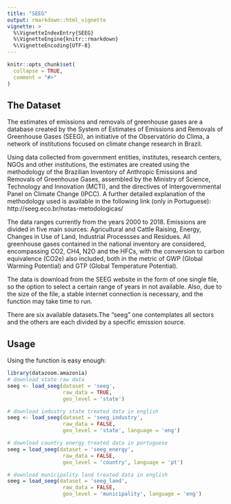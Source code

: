 ```yaml
---
title: "SEEG"
output: rmarkdown::html_vignette
vignette: >
  %\VignetteIndexEntry{SEEG}
  %\VignetteEngine{knitr::rmarkdown}
  %\VignetteEncoding{UTF-8}
---
```


```r
knitr::opts_chunk$set(
  collapse = TRUE,
  comment = "#>"
)
```

## The Dataset

The estimates of emissions and removals of greenhouse gases are a database created by the System of Estimates of Emissions and Removals of Greenhouse Gases (SEEG), an initiative of the Observatório do Clima, a network of institutions focused on climate change research in Brazil. 

Using data collected from government entities, institutes, research centers, NGOs and other institutions, the estimates are created using the methodology of the Brazilian Inventory of Anthropic Emissions and Removals of Greenhouse Gases, assembled by the Ministry of Science, Technology and Innovation (MCTI), and the directives of Intergovernmental Panel on Climate Change (IPCC). A further detailed explanation of the methodology used is available in the following link (only in Portuguese): http://seeg.eco.br/notas-metodologicas/

The data ranges currently from the years 2000 to 2018. Emissions are divided in five main sources: Agricultural and Cattle Raising, Energy, Changes in Use of Land, Industrial Processses and Residues. All greenhouse gases contained in the national inventory are considered, encompassing CO2, CH4, N2O and the HFCs, with the conversion to carbon equivalence (CO2e) also included, both in the metric of GWP (Global Warming Potential) and GTP (Global Temperature Potential).

The data is download from the SEEG website in the form of one single file, so the option to select a certain range of years in not available. Also, due to the size of the file, a stable internet connection is necessary, and the function may take time to run. 

There are six available datasets.The "seeg" one contemplates all sectors and the others are each divided by a specific emission source.

## Usage

Using the function is easy enough:

```r
library(datazoom.amazonia)
# download state raw data
seeg <- load_seeg(dataset = 'seeg',
                  raw_data = TRUE,
                  geo_level = 'state')

# download industry state treated data in english
seeg <- load_seeg(dataset = 'seeg_industry',
                  raw_data = FALSE,
                  geo_level = 'state', language = 'eng')

# download country energy treated data in portuguese
seeg = load_seeg(dataset = 'seeg_energy',
                  raw_data = FALSE,
                  geo_level = 'country', language = 'pt')

# download municipality land treated data in english
seeg = load_seeg(dataset = 'seeg_land',
                  raw_data = FALSE,
                  geo_level = 'municipality', language = 'eng')

```
